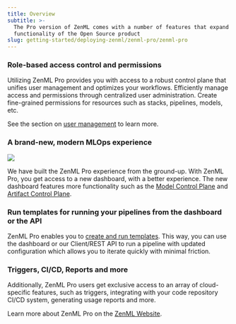 ---
title: Overview
subtitle: >-
  The Pro version of ZenML comes with a number of features that expand the
  functionality of the Open Source product
slug: getting-started/deploying-zenml/zenml-pro/zenml-pro
---


### Role-based access control and permissions

Utilizing ZenML Pro provides you with access to a robust control plane that unifies user management and optimizes your workflows. Efficiently manage access and permissions through centralized user administration. Create fine-grained permissions for resources such as stacks, pipelines, models, etc.

See the section on [user management](user-management.mdx) to learn more.

### A brand-new, modern MLOps experience
<Frame caption="Walkthrough of ZenML Model Control Plane">
  <img src="../../../_assets/Fmcp_walkthrough.gif"/>
</Frame>


We have built the ZenML Pro experience from the ground-up. With ZenML Pro, you get access to a new dashboard, with a better experience. The new dashboard features more functionality such as the [Model Control Plane](../../../user-guide/guides/starter-guide/track-ml-models.mdx) and [Artifact Control Plane](../../../user-guide/guides/starter-guide/manage-artifacts.mdx).

### Run templates for running your pipelines from the dashboard or the API

ZenML Pro enables you to [create and run templates](/usage/pipelines/create-and-run-templates). This way, you can use the dashboard or our Client/REST API to run a pipeline with updated configuration which allows you to iterate quickly with minimal friction.

### Triggers, CI/CD, Reports and more

Additionally, ZenML Pro users get exclusive access to an array of cloud-specific features, such as triggers, integrating with your code repository CI/CD system, generating usage reports and more.

Learn more about ZenML Pro on the [ZenML Website](https://zenml.io/pro).
